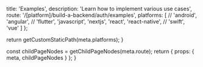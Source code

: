 
  title: 'Examples',
  description:
    'Learn how to implement various use cases',
  route: '/[platform]/build-a-backend/auth/examples',
  platforms: [
    // 'android',
    'angular',
    // 'flutter',
    'javascript',
    'nextjs',
    'react',
    'react-native',
    // 'swift',
    'vue'
  ]
};

  return getCustomStaticPath(meta.platforms);
}

  const childPageNodes = getChildPageNodes(meta.route);
  return {
    props: {
      meta,
      childPageNodes
    }
  };
}

<Overview childPageNodes={props.childPageNodes} />
